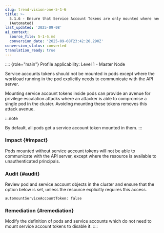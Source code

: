 ```yaml
---
slug: trend-vision-one-5-1-6
title: >-
  5.1.6 - Ensure that Service Account Tokens are only mounted where necessary
  (Automated)
last_updated: '2025-09-08'
ai_context:
  source_file: 5-1-6.md
  conversion_date: '2025-09-08T23:42:26.290Z'
conversion_status: converted
translation_ready: true
---
```


:::: {role="main"}
Profile applicability: Level 1 - Master Node

Service accounts tokens should not be mounted in pods except where the workload running in the pod explicitly needs to communicate with the API server.

Mounting service account tokens inside pods can provide an avenue for privilege escalation attacks where an attacker is able to compromise a single pod in the cluster. Avoiding mounting these tokens removes this attack avenue.

:::note

By default, all pods get a service account token mounted in them.
:::

### Impact {#impact}

Pods mounted without service account tokens will not be able to communicate with the API server, except where the resource is available to unauthenticated principals.

### Audit {#audit}

Review pod and service account objects in the cluster and ensure that the option below is set, unless the resource explicitly requires this access.

``` codeblock
automountServiceAccountToken: false
```

### Remediation {#remediation}

Modify the definition of pods and service accounts which do not need to mount service account tokens to disable it.
::::
